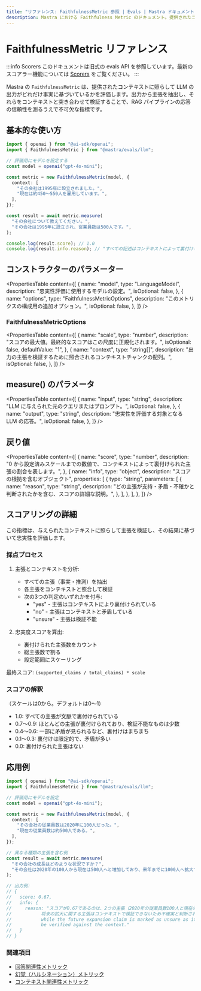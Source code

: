 ```yaml
---
title: "リファレンス: FaithfulnessMetric 参照 | Evals | Mastra ドキュメント"
description: Mastra における Faithfulness Metric のドキュメント。提供されたコンテキストに照らして、LLM の出力がどれだけ事実に即しているかを評価します。
---
```


# FaithfulnessMetric リファレンス

:::info Scorers
このドキュメントは旧式の evals API を参照しています。最新のスコアラー機能については [Scorers](/docs/scorers/overview) をご覧ください。
:::

Mastra の `FaithfulnessMetric` は、提供されたコンテキストに照らして LLM の出力がどれだけ事実に基づいているかを評価します。出力から主張を抽出し、それらをコンテキストと突き合わせて検証することで、RAG パイプラインの応答の信頼性を測るうえで不可欠な指標です。

## 基本的な使い方

```typescript
import { openai } from "@ai-sdk/openai";
import { FaithfulnessMetric } from "@mastra/evals/llm";

// 評価用にモデルを設定する
const model = openai("gpt-4o-mini");

const metric = new FaithfulnessMetric(model, {
  context: [
    "その会社は1995年に設立されました。",
    "現在は約450〜550人を雇用しています。",
  ],
});

const result = await metric.measure(
  "その会社について教えてください。",
  "その会社は1995年に設立され、従業員数は500人です。",
);

console.log(result.score); // 1.0
console.log(result.info.reason); // "すべての記述はコンテキストによって裏付けられています。"
```


## コンストラクターのパラメーター

<PropertiesTable
  content={[
    {
      name: "model",
      type: "LanguageModel",
      description: "忠実性評価に使用するモデルの設定。",
      isOptional: false,
    },
    {
      name: "options",
      type: "FaithfulnessMetricOptions",
      description: "このメトリクスの構成用の追加オプション。",
      isOptional: false,
    },
  ]}
/>

### FaithfulnessMetricOptions

<PropertiesTable
  content={[
    {
      name: "scale",
      type: "number",
      description:
        "スコアの最大値。最終的なスコアはこの尺度に正規化されます。",
      isOptional: false,
      defaultValue: "1",
    },
    {
      name: "context",
      type: "string[]",
      description:
        "出力の主張を検証するために照合されるコンテキストチャンクの配列。",
      isOptional: false,
    },
  ]}
/>

## measure() のパラメータ

<PropertiesTable
  content={[
    {
      name: "input",
      type: "string",
      description: "LLM に与えられた元のクエリまたはプロンプト。",
      isOptional: false,
    },
    {
      name: "output",
      type: "string",
      description: "忠実性を評価する対象となる LLM の応答。",
      isOptional: false,
    },
  ]}
/>

## 戻り値

<PropertiesTable
  content={[
    {
      name: "score",
      type: "number",
      description:
        "0 から設定済みスケールまでの数値で、コンテキストによって裏付けられた主張の割合を表します。",
    },
    {
      name: "info",
      type: "object",
      description: "スコアの根拠を含むオブジェクト",
      properties: [
        {
          type: "string",
          parameters: [
            {
              name: "reason",
              type: "string",
              description:
                "どの主張が支持・矛盾・不確かと判断されたかを含む、スコアの詳細な説明。",
            },
          ],
        },
      ],
    },
  ]}
/>

## スコアリングの詳細

この指標は、与えられたコンテキストに照らして主張を検証し、その結果に基づいて忠実性を評価します。

### 採点プロセス

1. 主張とコンテキストを分析:
   - すべての主張（事実・推測）を抽出
   - 各主張をコンテキストと照合して検証
   - 次の3つの判定のいずれかを付与:
     - "yes" - 主張はコンテキストにより裏付けられている
     - "no" - 主張はコンテキストと矛盾している
     - "unsure" - 主張は検証不能

2. 忠実度スコアを算出:
   - 裏付けられた主張数をカウント
   - 総主張数で割る
   - 設定範囲にスケーリング

最終スコア: `(supported_claims / total_claims) * scale`

### スコアの解釈

（スケールは0から。デフォルトは0〜1）

- 1.0: すべての主張が文脈で裏付けられている
- 0.7〜0.9: ほとんどの主張が裏付けられており、検証不能なものは少数
- 0.4〜0.6: 一部に矛盾が見られるなど、裏付けはまちまち
- 0.1〜0.3: 裏付けは限定的で、矛盾が多い
- 0.0: 裏付けられた主張はない

## 応用例

```typescript
import { openai } from "@ai-sdk/openai";
import { FaithfulnessMetric } from "@mastra/evals/llm";

// 評価用にモデルを設定
const model = openai("gpt-4o-mini");

const metric = new FaithfulnessMetric(model, {
  context: [
    "その会社の従業員数は2020年に100人だった。",
    "現在の従業員数は約500人である。",
  ],
});

// 異なる種類の主張を含む例
const result = await metric.measure(
  "その会社の成長はどのような状況ですか？",
  "その会社は2020年の100人から現在は500人へと増加しており、来年までに1000人へ拡大する可能性がある。",
);

// 出力例:
// {
//   score: 0.67,
//   info: {
//     reason: "スコアが0.67であるのは、2つの主張（2020年の従業員数100人と現在の従業員数500人）がコンテキストで裏付けられる一方で、
//           将来の拡大に関する主張はコンテキストで検証できないため不確実と判断されたためである。"
//           while the future expansion claim is marked as unsure as it cannot
//           be verified against the context."
//   }
// }
```


### 関連項目

- [回答関連性メトリック](./answer-relevancy)
- [幻覚（ハルシネーション）メトリック](./hallucination)
- [コンテキスト関連性メトリック](./context-relevancy)